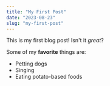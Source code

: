 ```yaml
---
title: "My First Post"
date: "2023-08-23"
slug: "my-first-post"
---
```


This is my first blog post! Isn't it *great*?

Some of my **favorite** things are:

* Petting dogs
* Singing
* Eating potato-based foods
